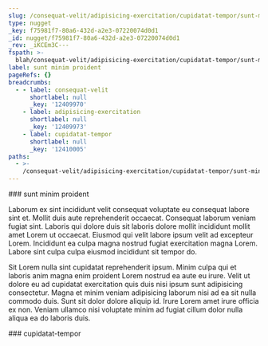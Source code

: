```yaml
---
slug: /consequat-velit/adipisicing-exercitation/cupidatat-tempor/sunt-minim-proident
type: nugget
_key: f75981f7-80a6-432d-a2e3-07220074d0d1
_id: nugget/f75981f7-80a6-432d-a2e3-07220074d0d1
_rev: _iKCEm3C---
fspath: >-
  blah/consequat-velit/adipisicing-exercitation/cupidatat-tempor/sunt-minim-proident.md
label: sunt minim proident
pageRefs: {}
breadcrumbs:
  - - label: consequat-velit
      shortlabel: null
      _key: '12409970'
    - label: adipisicing-exercitation
      shortlabel: null
      _key: '12409973'
    - label: cupidatat-tempor
      shortlabel: null
      _key: '12410005'
paths:
  - >-
    /consequat-velit/adipisicing-exercitation/cupidatat-tempor/sunt-minim-proident
---
```


<NuggetArea>
<Nugget slug="/consequat-velit/adipisicing-exercitation/cupidatat-tempor/sunt-minim-proident" type="nugget" _key="f75981f7-80a6-432d-a2e3-07220074d0d1" _id="nugget/f75981f7-80a6-432d-a2e3-07220074d0d1" _rev="_iKCEm3C---" fspath="blah/consequat-velit/adipisicing-exercitation/cupidatat-tempor/sunt-minim-proident.md" label="sunt minim proident" paths="/consequat-velit/adipisicing-exercitation/cupidatat-tempor/sunt-minim-proident">
<NuggetBody>
### sunt minim proident

Laborum ex sint incididunt velit consequat voluptate eu consequat labore sint et. Mollit duis aute reprehenderit occaecat. Consequat laborum veniam fugiat sint. Laboris qui dolore duis sit laboris dolore mollit incididunt mollit amet Lorem ut occaecat. Eiusmod qui velit labore ipsum velit ad excepteur Lorem. Incididunt ea culpa magna nostrud fugiat exercitation magna Lorem. Labore sint culpa culpa eiusmod incididunt sit tempor do.

Sit Lorem nulla sint cupidatat reprehenderit ipsum. Minim culpa qui et laboris anim magna enim proident Lorem nostrud ea aute eu irure. Velit ut dolore eu ad cupidatat exercitation quis duis nisi ipsum sunt adipisicing consectetur. Magna et minim veniam adipisicing laborum nisi ad ea sit nulla commodo duis. Sunt sit dolor dolore aliquip id. Irure Lorem amet irure officia ex non. Veniam ullamco nisi voluptate minim ad fugiat cillum dolor nulla aliqua ea do laboris duis.

</NuggetBody>
<Breadcrumbs>
<Crumbs>
<Crumb _key="12409970" label="consequat-velit" /><Crumb _key="12409973" label="adipisicing-exercitation" /><Crumb _key="12410005" label="cupidatat-tempor" />
</Crumbs>
</Breadcrumbs>
</Nugget>

<NuggetsInbound>
</NuggetsInbound>
<NuggetsOutbound>
</NuggetsOutbound>
</NuggetArea>
<PassagesInbound>
<Passage direction="inbound" type="passage" _key="12410005" _id="passage/12410005" _rev="_iKCEm3----" label="cupidatat-tempor" passage="cupidatat-tempor" fspath="blah/consequat-velit/adipisicing-exercitation/cupidatat-tempor" paths="/consequat-velit/adipisicing-exercitation/cupidatat-tempor" slug="/consequat-velit/adipisicing-exercitation/cupidatat-tempor">
<NuggetBody>
### cupidatat-tempor

</NuggetBody>
<Breadcrumbs>
<Crumbs>
<Crumb _key="12409970" label="consequat-velit" /><Crumb _key="12409973" label="adipisicing-exercitation" />
</Crumbs>
</Breadcrumbs>
</Passage>

</PassagesInbound>
<PassagesOutbound>
</PassagesOutbound>